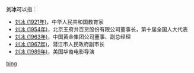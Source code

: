'''刘冰'''可以指：
* [[刘冰_(1921年)|刘冰 (1921年)]]，中华人民共和国教育家
* [[刘冰_(1954年)|刘冰 (1954年)]]，北京王府井百货股份有限公司董事长，第十届全国人大代表
* [[刘冰_(1963年)|刘冰 (1963年)]]，中国黄金集团公司董事、副总经理
* [[刘冰_(1967年)|刘冰 (1967年)]]，潜江市人民政府副市长
* [[刘冰_(1989年)|刘冰 (1989年)]]，美国华裔电影导演

{{disambig}}
[[Category:二字刘姓人名消歧义|bing]]